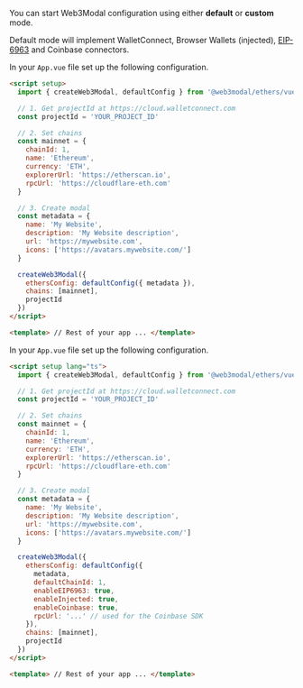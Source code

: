 
You can start Web3Modal configuration using either **default** or **custom** mode.

Default mode will implement WalletConnect, Browser Wallets (injected), [EIP-6963](https://eips.ethereum.org/EIPS/eip-6963) and Coinbase connectors.

<Tabs>
<TabItem value="default" label="Default">

In your `App.vue` file set up the following configuration.

```html
<script setup>
  import { createWeb3Modal, defaultConfig } from '@web3modal/ethers/vue'

  // 1. Get projectId at https://cloud.walletconnect.com
  const projectId = 'YOUR_PROJECT_ID'

  // 2. Set chains
  const mainnet = {
    chainId: 1,
    name: 'Ethereum',
    currency: 'ETH',
    explorerUrl: 'https://etherscan.io',
    rpcUrl: 'https://cloudflare-eth.com'
  }

  // 3. Create modal
  const metadata = {
    name: 'My Website',
    description: 'My Website description',
    url: 'https://mywebsite.com',
    icons: ['https://avatars.mywebsite.com/']
  }

  createWeb3Modal({
    ethersConfig: defaultConfig({ metadata }),
    chains: [mainnet],
    projectId
  })
</script>

<template> // Rest of your app ... </template>
```

</TabItem>
<TabItem value="custom" label="Custom">

In your `App.vue` file set up the following configuration.

```html
<script setup lang="ts">
  import { createWeb3Modal, defaultConfig } from '@web3modal/ethers/vue'

  // 1. Get projectId at https://cloud.walletconnect.com
  const projectId = 'YOUR_PROJECT_ID'

  // 2. Set chains
  const mainnet = {
    chainId: 1,
    name: 'Ethereum',
    currency: 'ETH',
    explorerUrl: 'https://etherscan.io',
    rpcUrl: 'https://cloudflare-eth.com'
  }

  // 3. Create modal
  const metadata = {
    name: 'My Website',
    description: 'My Website description',
    url: 'https://mywebsite.com',
    icons: ['https://avatars.mywebsite.com/']
  }

  createWeb3Modal({
    ethersConfig: defaultConfig({
      metadata,
      defaultChainId: 1,
      enableEIP6963: true,
      enableInjected: true,
      enableCoinbase: true,
      rpcUrl: '...' // used for the Coinbase SDK
    }),
    chains: [mainnet],
    projectId
  })
</script>

<template> // Rest of your app ... </template>
```

</TabItem>
</Tabs>
